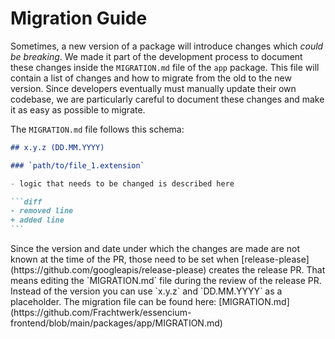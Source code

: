 
# Migration Guide

Sometimes, a new version of a package will introduce changes which _could be breaking_. We made it part of the development process to document these changes inside the `MIGRATION.md` file of the `app` package. This file will contain a list of changes and how to migrate from the old to the new version.
Since developers eventually must manually update their own codebase, we are particularly careful to document these changes and make it as easy as possible to migrate.

The `MIGRATION.md` file follows this schema:

````markdown copy
## x.y.z (DD.MM.YYYY)

### `path/to/file_1.extension`

- logic that needs to be changed is described here

```diff
- removed line
+ added line
```
````

<Callout emoji="⚠️" type="warning">
  Since the version and date under which the changes are made are not known at
  the time of the PR, those need to be set when
  [release-please](https://github.com/googleapis/release-please) creates the
  release PR. That means editing the `MIGRATION.md` file during the review of
  the release PR. Instead of the version you can use `x.y.z` and `DD.MM.YYYY` as
  a placeholder.
</Callout>

<Callout emoji="ℹ️" type="info">
  The migration file can be found here:
  [MIGRATION.md](https://github.com/Frachtwerk/essencium-frontend/blob/main/packages/app/MIGRATION.md)
</Callout>
